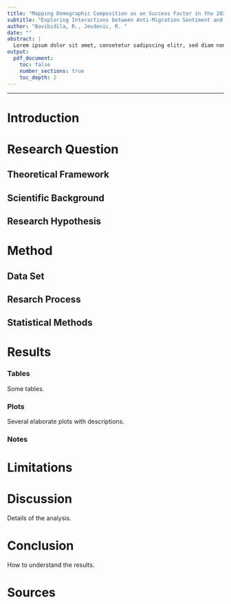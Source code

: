 ```yaml
---
title: "Mapping Demographic Composition as an Success Factor in the 2023 Swiss Federal Election"
subtitle: "Exploring Interactions between Anti-Migration Sentiment and Ethnocultural Diversity"
author: "Bavibidila, R., Jevdenic, R. "
date: ""
abstract: |
  Lorem ipsum dolor sit amet, consetetur sadipscing elitr, sed diam nonumy eirmod tempor invidunt ut labore et dolore magna aliquyam erat, sed diam voluptua. Lorem ipsum dolor sit amet, consetetur sadipscing elitr, sed diam nonumy eirmod tempor invidunt ut labore et dolore magna aliquyam erat, sed diam voluptua. Lorem ipsum dolor sit amet, consetetur sadipscing elitr, sed diam nonumy eirmod tempor invidunt ut labore et dolore magna aliquyam erat, sed diam voluptua.
output:
  pdf_document:
    toc: false
    number_sections: true
    toc_depth: 2
---
```




--------------------------------------------------------------------------------


\newpage


\tableofcontents

\newpage
# Introduction


\newpage
# Research Question

## Theoretical Framework 

## Scientific Background 

## Research Hypothesis 


\newpage
# Method

## Data Set

## Resarch Process

## Statistical Methods

\newpage
# Results

### Tables

Some tables.

### Plots

Several elaborate plots with descriptions.

### Notes

\newpage
# Limitations

\newpage
# Discussion

Details of the analysis.

\newpage
# Conclusion

How to understand the results.

\newpage
# Sources



